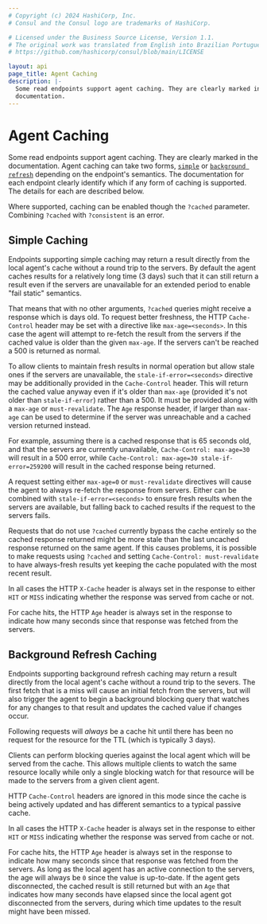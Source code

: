 ```yaml
---
# Copyright (c) 2024 HashiCorp, Inc.
# Consul and the Consul logo are trademarks of HashiCorp.

# Licensed under the Business Source License, Version 1.1.
# The original work was translated from English into Brazilian Portuguese.
# https://github.com/hashicorp/consul/blob/main/LICENSE

layout: api
page_title: Agent Caching
description: |-
  Some read endpoints support agent caching. They are clearly marked in the
  documentation.
---
```


# Agent Caching

Some read endpoints support agent caching. They are clearly marked in the
documentation. Agent caching can take two forms, [`simple`](#simple-caching) or
[`background refresh`](#background-refresh-caching) depending on the endpoint's
semantics. The documentation for each endpoint clearly identify which if any
form of caching is supported. The details for each are described below.

Where supported, caching can be enabled though the `?cached` parameter.
Combining `?cached` with `?consistent` is an error.

## Simple Caching

Endpoints supporting simple caching may return a result directly from the local
agent's cache without a round trip to the servers. By default the agent caches
results for a relatively long time (3 days) such that it can still return a
result even if the servers are unavailable for an extended period to enable
"fail static" semantics.

That means that with no other arguments, `?cached` queries might receive a
response which is days old. To request better freshness, the HTTP
`Cache-Control` header may be set with a directive like `max-age=<seconds>`. In
this case the agent will attempt to re-fetch the result from the servers if the
cached value is older than the given `max-age`. If the servers can't be reached
a 500 is returned as normal.

To allow clients to maintain fresh results in normal operation but allow stale
ones if the servers are unavailable, the `stale-if-error=<seconds>` directive
may be additionally provided in the `Cache-Control` header. This will return the
cached value anyway even if it's older than `max-age` (provided it's not older
than `stale-if-error`) rather than a 500. It must be provided along with a
`max-age` or `must-revalidate`. The `Age` response header, if larger than
`max-age` can be used to determine if the server was unreachable and a cached
version returned instead.

For example, assuming there is a cached response that is 65 seconds old, and
that the servers are currently unavailable, `Cache-Control: max-age=30` will
result in a 500 error, while `Cache-Control: max-age=30 stale-if-error=259200`
will result in the cached response being returned.

A request setting either `max-age=0` or `must-revalidate` directives will cause
the agent to always re-fetch the response from servers. Either can be combined
with `stale-if-error=<seconds>` to ensure fresh results when the servers are
available, but falling back to cached results if the request to the servers
fails.

Requests that do not use `?cached` currently bypass the cache entirely so the
cached response returned might be more stale than the last uncached response
returned on the same agent. If this causes problems, it is possible to make
requests using `?cached` and setting `Cache-Control: must-revalidate` to have
always-fresh results yet keeping the cache populated with the most recent
result.

In all cases the HTTP `X-Cache` header is always set in the response to either
`HIT` or `MISS` indicating whether the response was served from cache or not.

For cache hits, the HTTP `Age` header is always set in the response to indicate
how many seconds since that response was fetched from the servers.

## Background Refresh Caching

Endpoints supporting background refresh caching may return a result directly
from the local agent's cache without a round trip to the severs. The first fetch
that is a miss will cause an initial fetch from the servers, but will also
trigger the agent to begin a background blocking query that watches for any
changes to that result and updates the cached value if changes occur.

Following requests will _always_ be a cache hit until there has been no request
for the resource for the TTL (which is typically 3 days).

Clients can perform blocking queries against the local agent which will be
served from the cache. This allows multiple clients to watch the same resource
locally while only a single blocking watch for that resource will be made to the
servers from a given client agent.

HTTP `Cache-Control` headers are ignored in this mode since the cache is being
actively updated and has different semantics to a typical passive cache.

In all cases the HTTP `X-Cache` header is always set in the response to either
`HIT` or `MISS` indicating whether the response was served from cache or not.

For cache hits, the HTTP `Age` header is always set in the response to indicate
how many seconds since that response was fetched from the servers. As long as
the local agent has an active connection to the servers, the age will always be
`0` since the value is up-to-date. If the agent gets disconnected, the cached
result is still returned but with an `Age` that indicates how many seconds have
elapsed since the local agent got disconnected from the servers, during which
time updates to the result might have been missed.
